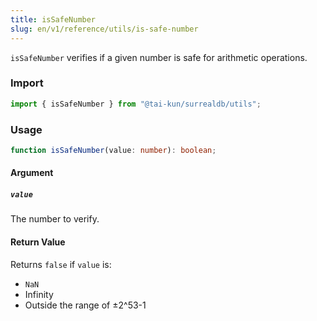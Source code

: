 ```yaml
---
title: isSafeNumber
slug: en/v1/reference/utils/is-safe-number
---
```


`isSafeNumber` verifies if a given number is safe for arithmetic operations.

### Import

```ts
import { isSafeNumber } from "@tai-kun/surrealdb/utils";
```

### Usage

```ts
function isSafeNumber(value: number): boolean;
```

#### Argument

##### `value`

The number to verify.

#### Return Value

Returns `false` if `value` is:

- `NaN`
- Infinity
- Outside the range of ±2^53-1
